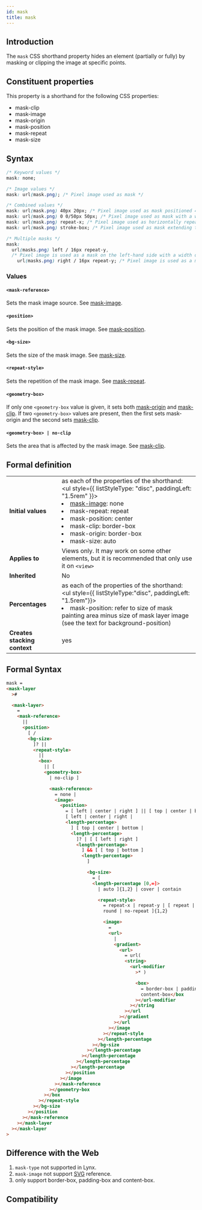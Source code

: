 ```yaml
---
id: mask
title: mask
---
```


## Introduction

The `mask` CSS shorthand property hides an element (partially or fully) by masking or clipping the image at specific points.

## Constituent properties

This property is a shorthand for the following CSS properties:

- mask-clip
- mask-image
- mask-origin
- mask-position
- mask-repeat
- mask-size

## Syntax

```css
/* Keyword values */
mask: none;

/* Image values */
mask: url(mask.png); /* Pixel image used as mask */

/* Combined values */
mask: url(mask.png) 40px 20px; /* Pixel image used as mask positioned 40px from the top and 20px from the left */
mask: url(mask.png) 0 0/50px 50px; /* Pixel image used as mask with a width and height of 50px */
mask: url(mask.png) repeat-x; /* Pixel image used as horizontally repeated mask */
mask: url(mask.png) stroke-box; /* Pixel image used as mask extending to the box enclosed by the stroke */

/* Multiple masks */
mask:
  url(masks.png) left / 16px repeat-y,
  /* Pixel image is used as a mask on the left-hand side with a width of 16px */
    url(masks.png) right / 16px repeat-y; /* Pixel image is used as a mask on the right-hand side with a width of 16px */
```

### Values

#### `<mask-reference>`

Sets the mask image source. See [mask-image](./mask-image).

#### `<position>`

Sets the position of the mask image. See [mask-position](https://developer.mozilla.org/en-US/docs/Web/CSS/mask-position).

#### `<bg-size>`

Sets the size of the mask image. See [mask-size](https://developer.mozilla.org/en-US/docs/Web/CSS/mask-size).

#### `<repeat-style>`

Sets the repetition of the mask image. See [mask-repeat](https://developer.mozilla.org/en-US/docs/Web/CSS/mask-repeat).

#### `<geometry-box>`

If only one `<geometry-box` value is given, it sets both [mask-origin](https://developer.mozilla.org/en-US/docs/Web/CSS/mask-origin) and [mask-clip](https://developer.mozilla.org/en-US/docs/Web/CSS/mask-clip). If two `<geometry-box>` values are present, then the first sets mask-origin and the second sets [mask-clip](https://developer.mozilla.org/en-US/docs/Web/CSS/mask-clip).

#### `<geometry-box> | no-clip`

Sets the area that is affected by the mask image. See [mask-clip](https://developer.mozilla.org/en-US/docs/Web/CSS/mask-clip).

## Formal definition

|                              |                                                                                                                                                                                                                                                                                                                  |
| ---------------------------- | ---------------------------------------------------------------------------------------------------------------------------------------------------------------------------------------------------------------------------------------------------------------------------------------------------------------- |
| **Initial values**           | as each of the properties of the shorthand: <br/> <ul style={{ listStyleType: "disc", paddingLeft: "1.5rem" }}> <li> [mask-image](./mask-image): none</li> <li>mask-repeat: repeat</li><li>mask-position: center</li><li>mask-clip: border-box</li><li>mask-origin: border-box</li><li>mask-size: auto</li></ul> |
| **Applies to**               | Views only. It may work on some other elements, but it is recommended that only use it on <code>&lt;view&gt;</code>                                                                                                                                                                                              |
| **Inherited**                | No                                                                                                                                                                                                                                                                                                               |
| **Percentages**              | as each of the properties of the shorthand: <br/> <ul style={{ listStyleType:"disc", paddingLeft: "1.5rem"}}><li> mask-position: refer to size of mask painting area minus size of mask layer image (see the text for background-position)</li></ul>                                                             |
| **Creates stacking context** | yes                                                                                                                                                                                                                                                                                                              |

## Formal Syntax

```html
mask =
<mask-layer
  >#

  <mask-layer>
    =
    <mask-reference>
      ||
      <position>
        [ /
        <bg-size>
          ]? ||
          <repeat-style>
            ||
            <box>
              || [
              <geometry-box>
                | no-clip ]

                <mask-reference>
                  = none |
                  <image>
                    <position>
                      = [ left | center | right ] || [ top | center | bottom ] |
                      [ left | center | right |
                      <length-percentage>
                        ] [ top | center | bottom |
                        <length-percentage>
                          ]? | [ [ left | right ]
                          <length-percentage>
                            ] && [ [ top | bottom ]
                            <length-percentage>
                              ]

                              <bg-size>
                                = [
                                <length-percentage [0,∞]>
                                  | auto ]{1,2} | cover | contain

                                  <repeat-style>
                                    = repeat-x | repeat-y | [ repeat | space |
                                    round | no-repeat ]{1,2}

                                    <image>
                                      =
                                      <url>
                                        |
                                        <gradient>
                                          <url>
                                            = url(
                                            <string>
                                              <url-modifier
                                                >* )

                                                <box>
                                                  = border-box | padding-box |
                                                  content-box</box
                                                ></url-modifier
                                              ></string
                                            ></url
                                          ></gradient
                                        ></url
                                      ></image
                                    ></repeat-style
                                  ></length-percentage
                                ></bg-size
                              ></length-percentage
                            ></length-percentage
                          ></length-percentage
                        ></length-percentage
                      ></position
                    ></image
                  ></mask-reference
                ></geometry-box
              ></box
            ></repeat-style
          ></bg-size
        ></position
      ></mask-reference
    ></mask-layer
  ></mask-layer
>
```

## Difference with the Web

1. `mask-type` not supported in Lynx.
2. `mask-image` not support [SVG]() reference.
3. only support border-box, padding-box and content-box.

## Compatibility


<LegacyCompatTable metadata="css/properties/mask" />
